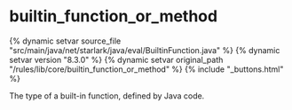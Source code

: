 <html devsite>
<head>
  <meta name="project_path" value="/_project.yaml">
  <meta name="book_path" value="/versions/8.3.0/_book.yaml">
</head>
<body>

<h1 class="page-title" id="modules.builtin_function_or_method">builtin_function_or_method</h1>

{% dynamic setvar source_file "src/main/java/net/starlark/java/eval/BuiltinFunction.java" %}
{% dynamic setvar version "8.3.0" %}
{% dynamic setvar original_path "/rules/lib/core/builtin_function_or_method" %}
{% include "_buttons.html" %}
<!-- {% raw %} -->

The type of a built-in function, defined by Java code.



</body>
</html>

<!-- {% endraw %} -->
